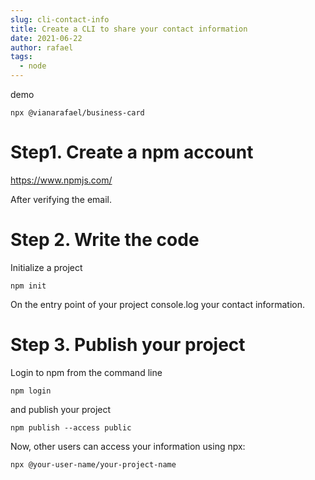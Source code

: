 ```yaml
---
slug: cli-contact-info
title: Create a CLI to share your contact information
date: 2021-06-22
author: rafael
tags:
  - node
---
```


demo

```
npx @vianarafael/business-card
```

# Step1. Create a npm account

https://www.npmjs.com/

After verifying the email.

# Step 2. Write the code

Initialize a project

```
npm init
```

On the entry point of your project console.log your contact information.

# Step 3. Publish your project

Login to npm from the command line

```
npm login
```

and publish your project

```
npm publish --access public
```

Now, other users can access your information using npx:

```
npx @your-user-name/your-project-name
```
